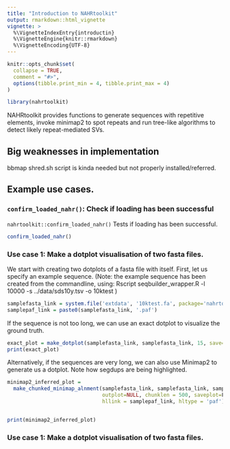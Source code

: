 ```yaml
---
title: "Introduction to NAHRtoolkit"
output: rmarkdown::html_vignette
vignette: >
  %\VignetteIndexEntry{introductin}
  %\VignetteEngine{knitr::rmarkdown}
  %\VignetteEncoding{UTF-8}
---
```


```r
knitr::opts_chunk$set(
  collapse = TRUE,
  comment = "#>",
  options(tibble.print_min = 4, tibble.print_max = 4)
)
```

```r
library(nahrtoolkit)
```

NAHRtoolkit provides functions to generate sequences with repetitive elements, 
invoke minimap2 to spot repeats and run tree-like algorithms to detect likely
repeat-mediated SVs. 

## Big weaknesses in implementation

bbmap shred.sh script is kinda needed but not properly installed/referred.


## Example use cases.

### `confirm_loaded_nahr()`: Check if loading has been successful

`nahrtoolkit::confirm_loaded_nahr()` Tests if loading has been successful.

```r
confirm_loaded_nahr()
```

### Use case 1: Make a dotplot visualisation of two fasta files. 


We start with creating two dotplots of a fasta file with itself. First, let us specify an example sequence.
(Note: the example sequence has been created from the commandline, using: 
Rscript seqbuilder_wrapper.R -l 10000 -s ../data/sds10y.tsv -o 10ktest
)

```r
samplefasta_link = system.file('extdata', '10ktest.fa', package='nahrtoolkit')
samplepaf_link = paste0(samplefasta_link, '.paf')
```

If the sequence is not too long, we can use an exact dotplot to visualize the ground truth.

```r

exact_plot = make_dotplot(samplefasta_link, samplefasta_link, 15, save=F)
print(exact_plot)
```

Alternatively, if the sequences are very long, we can also use Minimap2 to generate us a dotplot. Note how segdups are being highlighted. 

```r

minimap2_inferred_plot = 
  make_chunked_minimap_alnment(samplefasta_link, samplefasta_link, samplepaf_link, 
                               outplot=NULL, chunklen = 500, saveplot=F, 
                               hllink = samplepaf_link, hltype = 'paf')


print(minimap2_inferred_plot)
```


### Use case 1: Make a dotplot visualisation of two fasta files. 
